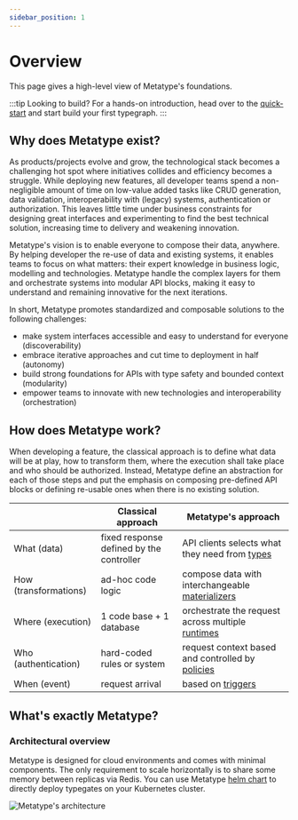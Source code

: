 ```yaml
---
sidebar_position: 1
---
```



# Overview

This page gives a high-level view of Metatype's foundations.

:::tip Looking to build?
For a hands-on introduction, head over to the [quick-start](/docs/tutorials/getting-started) and start build your first typegraph.
:::

## Why does Metatype exist?

As products/projects evolve and grow, the technological stack becomes a challenging hot spot where initiatives collides and efficiency becomes a struggle. While deploying new features, all developer teams spend a non-negligible amount of time on low-value added tasks like CRUD generation, data validation, interoperability with (legacy) systems, authentication or authorization. This leaves little time under business constraints for designing great interfaces and experimenting to find the best technical solution, increasing time to delivery and weakening innovation.

Metatype's vision is to enable everyone to compose their data, anywhere. By helping developer the re-use of data and existing systems, it enables teams to focus on what matters: their expert knowledge in business logic, modelling and technologies. Metatype handle the complex layers for them and orchestrate systems into modular API blocks, making it easy to understand and remaining innovative for the next iterations.

In short, Metatype promotes standardized and composable solutions to the following challenges:

- make system interfaces accessible and easy to understand for everyone (discoverability)
- embrace iterative approaches and cut time to deployment in half (autonomy)
- build strong foundations for APIs with type safety and bounded context (modularity)
- empower teams to innovate with new technologies and interoperability (orchestration)

## How does Metatype work?

When developing a feature, the classical approach is to define what data will be at play, how to transform them, where the execution shall take place and who should be authorized. Instead, Metatype define an abstraction for each of those steps and put the emphasis on composing pre-defined API blocks or defining re-usable ones when there is no existing solution.

|                       | Classical approach                       | Metatype's approach                                                                       |
| --------------------- | ---------------------------------------- | ----------------------------------------------------------------------------------------- |
| What (data)           | fixed response defined by the controller | API clients selects what they need from [types](/docs/concepts/typegraph#types)           |
| How (transformations) | ad-hoc code logic                        | compose data with interchangeable [materializers](/docs/concepts/typegraph#materializers) |
| Where (execution)     | 1 code base + 1 database                 | orchestrate the request across multiple [runtimes](/docs/concepts/typegraph#runtimes)     |
| Who (authentication)  | hard-coded rules or system               | request context based and controlled by [policies](/docs/concepts/typegraph#policies)     |
| When (event)          | request arrival                          | based on [triggers](/docs/concepts/typegraph#triggers)                                    |

## What's exactly Metatype?

<Metatype />

### Architectural overview

Metatype is designed for cloud environments and comes with minimal components. The only requirement to scale horizontally is to share some memory between replicas via Redis. You can use Metatype [helm chart](https://github.com/metatypedev/charts) to directly deploy typegates on your Kubernetes cluster.

<div className="text-center">

![Metatype's architecture](image.drawio.svg)

</div>
